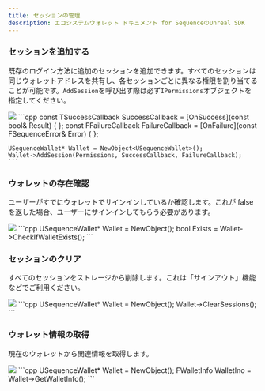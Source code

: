 ```yaml
---
title: セッションの管理
description: エコシステムウォレット ドキュメント for SequenceのUnreal SDK
---
```


### セッションを追加する
既存のログイン方法に追加のセッションを追加できます。すべてのセッションは同じウォレットアドレスを共有し、各セッションごとに異なる権限を割り当てることが可能です。`AddSession`を呼び出す際は必ず`IPermissions`オブジェクトを指定してください。

<Tabs>
  <Tab title="ブループリント">
    <Frame>
      <img src="/images/unreal/ecosystem/add_session.png" />
    </Frame>
  </Tab>

  <Tab title="C++">
    ```cpp
    const TSuccessCallback<bool> SuccessCallback = [OnSuccess](const bool& Result) { };
    const FFailureCallback FailureCallback = [OnFailure](const FSequenceError& Error) { };

    USequenceWallet* Wallet = NewObject<USequenceWallet>();
    Wallet->AddSession(Permissions, SuccessCallback, FailureCallback);
    ```
  </Tab>
</Tabs>

### ウォレットの存在確認
ユーザーがすでにウォレットでサインインしているか確認します。これが false を返した場合、ユーザーにサインインしてもらう必要があります。

<Tabs>
  <Tab title="ブループリント">
    <Frame>
      <img src="/images/unreal/ecosystem/check_signedin.png" />
    </Frame>
  </Tab>

  <Tab title="C++">
    ```cpp
    USequenceWallet* Wallet = NewObject<USequenceWallet>();
    bool Exists = Wallet->CheckIfWalletExists();
    ```
  </Tab>
</Tabs>

### セッションのクリア
すべてのセッションをストレージから削除します。これは「サインアウト」機能などでご利用ください。

<Tabs>
  <Tab title="ブループリント">
    <Frame>
      <img src="/images/unreal/ecosystem/clear_sessions.png" />
    </Frame>
  </Tab>

  <Tab title="C++">
    ```cpp
    USequenceWallet* Wallet = NewObject<USequenceWallet>();
    Wallet->ClearSessions();
    ```
  </Tab>
</Tabs>

### ウォレット情報の取得
現在のウォレットから関連情報を取得します。

<Tabs>
  <Tab title="ブループリント">
    <Frame>
      <img src="/images/unreal/ecosystem/wallet_info.png" />
    </Frame>
  </Tab>

  <Tab title="C++">
    ```cpp
    USequenceWallet* Wallet = NewObject<USequenceWallet>();
    FWalletInfo WalletIno = Wallet->GetWalletInfo();
    ```
  </Tab>
</Tabs>
